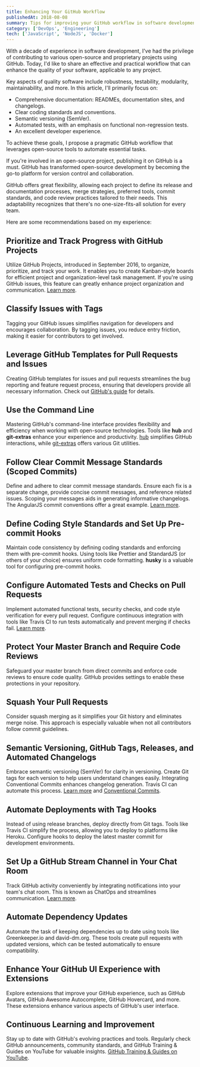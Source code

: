```yaml
---
title: Enhancing Your GitHub Workflow
publishedAt: 2018-08-08
summary: Tips for improving your GitHub workflow in software development.
category: ['DevOps', 'Engineering']
tech: ['JavaScript', 'NodeJS', 'Docker']
---
```


With a decade of experience in software development, I've had the privilege of contributing to various open-source and proprietary projects using GitHub. Today, I'd like to share an effective and practical workflow that can enhance the quality of your software, applicable to any project.

Key aspects of quality software include robustness, testability, modularity, maintainability, and more. In this article, I'll primarily focus on:

- Comprehensive documentation: READMEs, documentation sites, and changelogs.
- Clear coding standards and conventions.
- Semantic versioning (SemVer).
- Automated tests, with an emphasis on functional non-regression tests.
- An excellent developer experience.

To achieve these goals, I propose a pragmatic GitHub workflow that leverages open-source tools to automate essential tasks.

If you're involved in an open-source project, publishing it on GitHub is a must. GitHub has transformed open-source development by becoming the go-to platform for version control and collaboration.

GitHub offers great flexibility, allowing each project to define its release and documentation processes, merge strategies, preferred tools, commit standards, and code review practices tailored to their needs. This adaptability recognizes that there's no one-size-fits-all solution for every team.

Here are some recommendations based on my experience:

## Prioritize and Track Progress with GitHub Projects

Utilize GitHub Projects, introduced in September 2016, to organize, prioritize, and track your work. It enables you to create Kanban-style boards for efficient project and organization-level task management. If you're using GitHub issues, this feature can greatly enhance project organization and communication. [Learn more](https://help.github.com/articles/tracking-the-progress-of-your-work-with-project-boards).

## Classify Issues with Tags

Tagging your GitHub issues simplifies navigation for developers and encourages collaboration. By tagging issues, you reduce entry friction, making it easier for contributors to get involved.

## Leverage GitHub Templates for Pull Requests and Issues

Creating GitHub templates for issues and pull requests streamlines the bug reporting and feature request process, ensuring that developers provide all necessary information. Check out [GitHub's guide](https://blog.github.com/2016-02-17-issue-and-pull-request-templates) for details.

## Use the Command Line

Mastering GitHub's command-line interface provides flexibility and efficiency when working with open-source technologies. Tools like **hub** and **git-extras** enhance your experience and productivity. [hub](https://hub.github.com) simplifies GitHub interactions, while [git-extras](https://github.com/tj/git-extras) offers various Git utilities.

## Follow Clear Commit Message Standards (Scoped Commits)

Define and adhere to clear commit message standards. Ensure each fix is a separate change, provide concise commit messages, and reference related issues. Scoping your messages aids in generating informative changelogs. The AngularJS commit conventions offer a great example. [Learn more](https://gist.github.com/stephenparish/9941e89d80e2bc58a153#generating-changelogmd).

## Define Coding Style Standards and Set Up Pre-commit Hooks

Maintain code consistency by defining coding standards and enforcing them with pre-commit hooks. Using tools like Prettier and StandardJS (or others of your choice) ensures uniform code formatting. **husky** is a valuable tool for configuring pre-commit hooks.

## Configure Automated Tests and Checks on Pull Requests

Implement automated functional tests, security checks, and code style verification for every pull request. Configure continuous integration with tools like Travis CI to run tests automatically and prevent merging if checks fail. [Learn more](https://docs.travis-ci.com/user/pull-requests).

## Protect Your Master Branch and Require Code Reviews

Safeguard your master branch from direct commits and enforce code reviews to ensure code quality. GitHub provides settings to enable these protections in your repository.

## Squash Your Pull Requests

Consider squash merging as it simplifies your Git history and eliminates merge noise. This approach is especially valuable when not all contributors follow commit guidelines.

## Semantic Versioning, GitHub Tags, Releases, and Automated Changelogs

Embrace semantic versioning (SemVer) for clarity in versioning. Create Git tags for each version to help users understand changes easily. Integrating Conventional Commits enhances changelog generation. Travis CI can automate this process. [Learn more](https://semver.org) and [Conventional Commits](https://conventionalcommits.org).

## Automate Deployments with Tag Hooks

Instead of using release branches, deploy directly from Git tags. Tools like Travis CI simplify the process, allowing you to deploy to platforms like Heroku. Configure hooks to deploy the latest master commit for development environments.

## Set Up a GitHub Stream Channel in Your Chat Room

Track GitHub activity conveniently by integrating notifications into your team's chat room. This is known as ChatOps and streamlines communication. [Learn more](https://www.youtube.com/watch?v=NST3u-GjjFw).

## Automate Dependency Updates

Automate the task of keeping dependencies up to date using tools like Greenkeeper.io and david-dm.org. These tools create pull requests with updated versions, which can be tested automatically to ensure compatibility.

## Enhance Your GitHub UI Experience with Extensions

Explore extensions that improve your GitHub experience, such as GitHub Avatars, GitHub Awesome Autocomplete, GitHub Hovercard, and more. These extensions enhance various aspects of GitHub's user interface.

## Continuous Learning and Improvement

Stay up to date with GitHub's evolving practices and tools. Regularly check GitHub announcements, community standards, and GitHub Training & Guides on YouTube for valuable insights. [GitHub Training & Guides on YouTube](https://www.youtube.com/githubguides).
